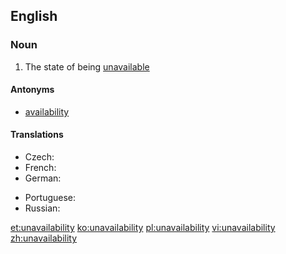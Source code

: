==English==
===Noun===
{{en-noun|unavailabilities|-}}

# The state of being [[unavailable]]

====Antonyms====
*[[availability]]

====Translations====
{{trans-top|state of being unavailable}}
* Czech: {{t-|cs|nedostupnost|f}}
* French: {{t|fr|indisponibilité|f}}
* German: {{t-|de|Nichtverfügbarkeit|f}}
{{trans-mid}}
* Portuguese: {{t-|pt|indisponibilidade|f}}
* Russian: {{t+|ru|недоступность|f|tr=n'edostúpnost'|sc=syrl}}
{{trans-bottom}}

[[et:unavailability]]
[[ko:unavailability]]
[[pl:unavailability]]
[[vi:unavailability]]
[[zh:unavailability]]